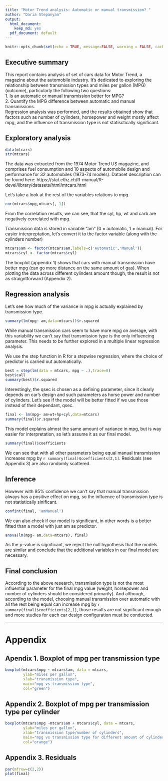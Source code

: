 ```yaml
---
title: "Motor Trend analysis: Automatic or manual transmission? "
author: "Daria Stepanyan"
output:
  html_document:
    keep_md: yes
  pdf_document: default
---
```


```r
knitr::opts_chunk$set(echo = TRUE, message=FALSE, warning = FALSE, cache = TRUE)
```

## Executive summary

This report contains analysis of set of cars data for Motor Trend, a magazine about the automobile industry. It's dedicated to exploring the relationship between transmission types and miles per gallon (MPG) (outcome), particularly the following two questions:  
1. Is an automatic or manual transmission better for MPG?  
2. Quantify the MPG difference between automatic and manual transmissions.  
Regression analysis was performed, and the results obtained show that factors such as number of cylinders, horsepower and weight mostly affect mpg, and the influence of transmission type is not statisctically significant.

## Exploratory analysis

```r
data(mtcars)
str(mtcars)
```

The data was extracted from the 1974 Motor Trend US magazine, and comprises fuel consumption and 10 aspects of automobile design and performance for 32 automobiles (1973-74 models).
Dataset description can be found here: https://stat.ethz.ch/R-manual/R-devel/library/datasets/html/mtcars.html

Let's take a look at the rest of the variables relations to mpg.

```r
cor(mtcars$mpg,mtcars[,-1])
```

From the correlation results, we can see, that the cyl, hp, wt and carb are negatively correlated with mpg.

Transmission data is stored in variable "am" (0 = automatic, 1 = manual). For easier interpreptation, let's convert it to the factor variable (along with the cylinders number)

```r
mtcars$am <- factor(mtcars$am,labels=c('Automatic','Manual'))
mtcars$cyl <- factor(mtcars$cyl)
```

The boxplot (appendix 1) shows that cars with manual transmission have better mpg (can go more distance on the same amount of gas). When plotting the data across different cylinders amount though, the result is not as straigntforward (Appendix 2).

## Regression analysis

Let's see how much of the variance in mpg is actually explained by transmission type.

```r
summary(lm(mpg~ am,data=mtcars))$r.squared
```

While manual transmission cars seem to have more mpg on average, with this variability we can't say that transmission type is the only influencing parameter.
This needs to be further explored in a multiple linear regression analysis.

We use the step function in R for a stepwise regression, where the choice of predictor is carried out automatically.

```r
best = step(lm(data = mtcars, mpg ~ .),trace=0)
best$call
summary(best)$r.squared
```

Interestingly, the qsec is chosen as a defining parameter, since it clearly depends on car's design and such parameters as horse power and number of cylinders. Let's see if the model will be better fitted if we use those instead of their dependant, qsec.

```r
final <- lm(mpg~ am+wt+hp+cyl,data=mtcars)
summary(final)$r.squared
```

This model explains almost the same amount of variance in mpg, but is way easier for interpretation, so let's assume it as our final model.
```r
summary(final)$coefficients
```

We can see that with all other parameters being equal manual transmission increases mpg by `r summary(final)$coefficients[2,1]`. Residuals (see Appendix 3) are also randomly scattered.

## Inference

However with 95% confidence we can't say that manual transmission always has a positive effect on mpg, so the influence of transmission type is not statistically sinificant.

```r
confint(final, 'amManual')
```

We can also check if our model is significant, in other words is a better fitted than a model with just am as predictor.

```r
anova(lm(mpg~ am,data=mtcars), final)
```
As the p-value is significant, we reject the null hypothesis that the models are similar and conclude that the additional variables in our final model are necessary.

## Final conclusion

According to the above research, transmission type is not the most influential parameter for the final mpg value (weight, horsepower and number of cylinders should be considered primarily). And although, according to the model, choosing manual transmission over automatic with all the rest being equal can increase mpg by `r summary(final)$coefficients[2,1]`, those results are not significant enough and more studies for each car design configuration must be conducted.

******

# Appendix

## Apendix 1. Boxplot of mpg per transmission type

```r
boxplot(mtcars$mpg ~ mtcars$am, data = mtcars, 
        ylab="miles per gallon",
        xlab="transmission type",
        main="mpg vs transmission type", 
        col="green")
```

## Appendix 2. Boxplot of mpg per transmission type per cylinder

```r
boxplot(mtcars$mpg ~mtcars$am + mtcars$cyl, data = mtcars, 
        ylab="miles per gallon",
        xlab="transmission type/number of cylinders",
        main="mpg vs transmission type for different amount of cylinders", 
        col="orange")
```

## Appendix 3. Residuals

```r
par(mfrow=c(2,2)) 
plot(final)
```

